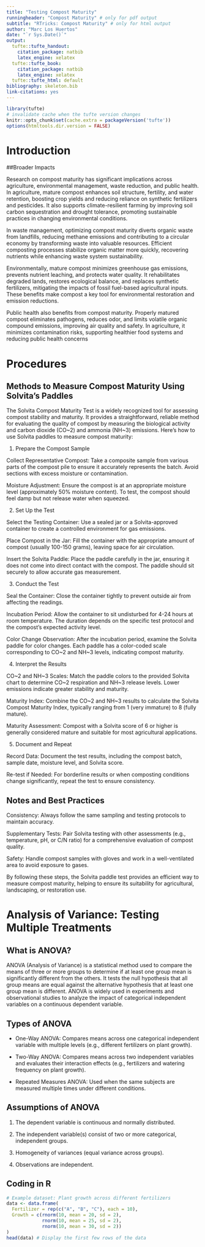 ```yaml
---
title: "Testing Compost Maturity"
runningheader: "Compost Maturity" # only for pdf output
subtitle: "RTricks: Compost Maturity" # only for html output
author: "Marc Los Huertos"
date: "`r Sys.Date()`"
output:
  tufte::tufte_handout:
    citation_package: natbib
    latex_engine: xelatex
  tufte::tufte_book:
    citation_package: natbib
    latex_engine: xelatex
  tufte::tufte_html: default
bibliography: skeleton.bib
link-citations: yes
---
```


```r
library(tufte)
# invalidate cache when the tufte version changes
knitr::opts_chunk$set(cache.extra = packageVersion('tufte'))
options(htmltools.dir.version = FALSE)
```

# Introduction

##Broader Impacts

Research on compost maturity has significant implications across agriculture, environmental management, waste reduction, and public health. In agriculture, mature compost enhances soil structure, fertility, and water retention, boosting crop yields and reducing reliance on synthetic fertilizers and pesticides. It also supports climate-resilient farming by improving soil carbon sequestration and drought tolerance, promoting sustainable practices in changing environmental conditions.

In waste management, optimizing compost maturity diverts organic waste from landfills, reducing methane emissions and contributing to a circular economy by transforming waste into valuable resources. Efficient composting processes stabilize organic matter more quickly, recovering nutrients while enhancing waste system sustainability.

Environmentally, mature compost minimizes greenhouse gas emissions, prevents nutrient leaching, and protects water quality. It rehabilitates degraded lands, restores ecological balance, and replaces synthetic fertilizers, mitigating the impacts of fossil fuel-based agricultural inputs. These benefits make compost a key tool for environmental restoration and emission reductions.

Public health also benefits from compost maturity. Properly matured compost eliminates pathogens, reduces odor, and limits volatile organic compound emissions, improving air quality and safety. In agriculture, it minimizes contamination risks, supporting healthier food systems and reducing public health concerns

# Procedures

## Methods to Measure Compost Maturity Using Solvita’s Paddles

The Solvita Compost Maturity Test is a widely recognized tool for assessing compost stability and maturity. It provides a straightforward, reliable method for evaluating the quality of compost by measuring the biological activity and carbon dioxide (CO~2) and ammonia (NH~3) emissions. Here's how to use Solvita paddles to measure compost maturity:

1. Prepare the Compost Sample

Collect Representative Compost: Take a composite sample from various parts of the compost pile to ensure it accurately represents the batch. Avoid sections with excess moisture or contamination.

Moisture Adjustment: Ensure the compost is at an appropriate moisture level (approximately 50% moisture content). To test, the compost should feel damp but not release water when squeezed.

2. Set Up the Test

Select the Testing Container: Use a sealed jar or a Solvita-approved container to create a controlled environment for gas emissions.

Place Compost in the Jar: Fill the container with the appropriate amount of compost (usually 100-150 grams), leaving space for air circulation.

Insert the Solvita Paddle: Place the paddle carefully in the jar, ensuring it does not come into direct contact with the compost. The paddle should sit securely to allow accurate gas measurement.

3. Conduct the Test

Seal the Container: Close the container tightly to prevent outside air from affecting the readings.

Incubation Period: Allow the container to sit undisturbed for 4-24 hours at room temperature. The duration depends on the specific test protocol and the compost's expected activity level.

Color Change Observation: After the incubation period, examine the Solvita paddle for color changes. Each paddle has a color-coded scale corresponding to CO~2 and NH~3 levels, indicating compost maturity.

4. Interpret the Results

CO~2 and NH~3 Scales: Match the paddle colors to the provided Solvita chart to determine CO~2 respiration and NH~3 release levels. Lower emissions indicate greater stability and maturity.

Maturity Index: Combine the CO~2 and NH~3 results to calculate the Solvita Compost Maturity Index, typically ranging from 1 (very immature) to 8 (fully mature).

Maturity Assessment: Compost with a Solvita score of 6 or higher is generally considered mature and suitable for most agricultural applications.

5. Document and Repeat

Record Data: Document the test results, including the compost batch, sample date, moisture level, and Solvita score.

Re-test if Needed: For borderline results or when composting conditions change significantly, repeat the test to ensure consistency.


## Notes and Best Practices

Consistency: Always follow the same sampling and testing protocols to maintain accuracy.

Supplementary Tests: Pair Solvita testing with other assessments (e.g., temperature, pH, or C/N ratio) for a comprehensive evaluation of compost quality.

Safety: Handle compost samples with gloves and work in a well-ventilated area to avoid exposure to gases.

By following these steps, the Solvita paddle test provides an efficient way to measure compost maturity, helping to ensure its suitability for agricultural, landscaping, or restoration use.

# Analysis of Variance: Testing Multiple Treatments

## What is ANOVA?

ANOVA (Analysis of Variance) is a statistical method used to compare the means of three or more groups to determine if at least one group mean is significantly different from the others. It tests the null hypothesis that all group means are equal against the alternative hypothesis that at least one group mean is different. ANOVA is widely used in experiments and observational studies to analyze the impact of categorical independent variables on a continuous dependent variable.

## Types of ANOVA

- One-Way ANOVA: Compares means across one categorical independent variable with multiple levels (e.g., different fertilizers on plant growth).

- Two-Way ANOVA: Compares means across two independent variables and evaluates their interaction effects (e.g., fertilizers and watering frequency on plant growth).

- Repeated Measures ANOVA: Used when the same subjects are measured multiple times under different conditions.

## Assumptions of ANOVA
1. The dependent variable is continuous and normally distributed.

2. The independent variable(s) consist of two or more categorical, independent groups.

3. Homogeneity of variances (equal variance across groups).

4. Observations are independent.

## Coding in R

```r
# Example dataset: Plant growth across different fertilizers
data <- data.frame(
  Fertilizer = rep(c("A", "B", "C"), each = 10),
  Growth = c(rnorm(10, mean = 20, sd = 2), 
             rnorm(10, mean = 25, sd = 2), 
             rnorm(10, mean = 30, sd = 2))
)
head(data) # Display the first few rows of the data
```






